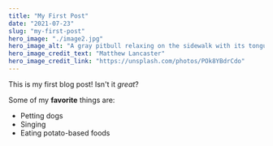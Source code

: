 ```yaml
---
title: "My First Post"
date: "2021-07-23"
slug: "my-first-post"
hero_image: "./image2.jpg"
hero_image_alt: "A gray pitbull relaxing on the sidewalk with its tongue hanging out"
hero_image_credit_text: "Matthew Lancaster"
hero_image_credit_link: "https://unsplash.com/photos/POk8YBdrCdo"
---
```


This is my first blog post! Isn't it *great*?

Some of my **favorite** things are:

  * Petting dogs
  * Singing
  * Eating potato-based foods